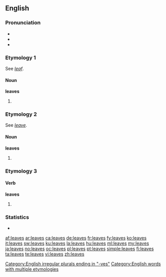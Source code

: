 ==English==

===Pronunciation===
* {{rhymes|iːvz}}
*{{IPA|/liːvz/}}
*{{audio|en-us-leaves.ogg|Audio (US)}}

===Etymology 1===
See ''[[leaf]]''.

====Noun====
{{wikipedia}}
'''leaves'''

# {{plural of|[[leaf]]}}

===Etymology 2===
See ''[[leave]]''.

====Noun====
'''leaves'''

# {{plural of|[[leave]]}}

===Etymology 3===
====Verb====
'''leaves'''
# {{third-person singular of|[[leave]]}}

===Statistics===
* {{rank|trust|perfectly|fixed|851|leaves|chair|date|summer}}

[[Category:English irregular plurals ending in "-ves"]]
[[Category:English words with multiple etymologies]]

[[af:leaves]]
[[ar:leaves]]
[[ca:leaves]]
[[de:leaves]]
[[fr:leaves]]
[[fy:leaves]]
[[ko:leaves]]
[[it:leaves]]
[[sw:leaves]]
[[ku:leaves]]
[[la:leaves]]
[[hu:leaves]]
[[ml:leaves]]
[[my:leaves]]
[[ja:leaves]]
[[no:leaves]]
[[oc:leaves]]
[[pl:leaves]]
[[pt:leaves]]
[[simple:leaves]]
[[fi:leaves]]
[[ta:leaves]]
[[te:leaves]]
[[vi:leaves]]
[[zh:leaves]]